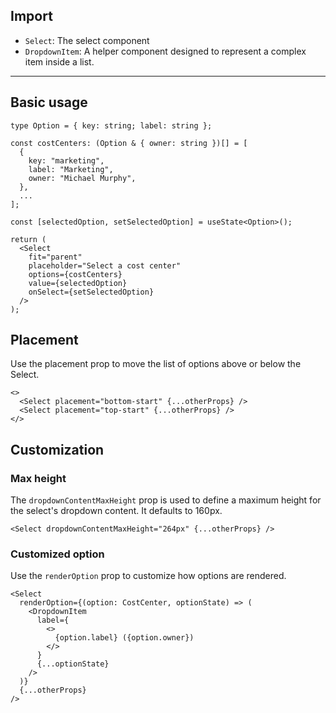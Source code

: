 
## Import

- `Select`: The select component
- `DropdownItem`: A helper component designed to represent a complex item inside a list.

---

## Basic usage

<Preview>
  <DemoSelect />
</Preview>

```tsx
type Option = { key: string; label: string };

const costCenters: (Option & { owner: string })[] = [
  {
    key: "marketing",
    label: "Marketing",
    owner: "Michael Murphy",
  },
  ...
];

const [selectedOption, setSelectedOption] = useState<Option>();

return (
  <Select
    fit="parent"
    placeholder="Select a cost center"
    options={costCenters}
    value={selectedOption}
    onSelect={setSelectedOption}
  />
);
```

## Placement

Use the placement prop to move the list of options above or below the Select.

<Preview>
  <DemoSelect placement="bottom-start" placeholder="bottom-start placement" />
  <DemoSelect placement="top-start" placeholder="top-start placement" />
</Preview>

```tsx
<>
  <Select placement="bottom-start" {...otherProps} />
  <Select placement="top-start" {...otherProps} />
</>
```

## Customization

### Max height

The `dropdownContentMaxHeight` prop is used to define a maximum height for the select's dropdown content. It defaults to 160px.

<Preview>
  <DemoSelect withMaxHeight />
</Preview>

```tsx
<Select dropdownContentMaxHeight="264px" {...otherProps} />
```

### Customized option

Use the `renderOption` prop to customize how options are rendered.

<Preview>
  <DemoSelect withRenderOption />
</Preview>

```tsx
<Select
  renderOption={(option: CostCenter, optionState) => (
    <DropdownItem
      label={
        <>
          {option.label} ({option.owner})
        </>
      }
      {...optionState}
    />
  )}
  {...otherProps}
/>
```
